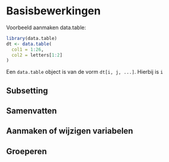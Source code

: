 # Basisbewerkingen

Voorbeeld aanmaken data.table:  
```r
library(data.table)
dt <- data.table(
  col1 = 1:26, 
  col2 = letters[1:2]
)
```

Een `data.table` object is van de vorm `dt[i, j, ...]`. Hierbij is `i`

## Subsetting


## Samenvatten


## Aanmaken of wijzigen variabelen


## Groeperen
